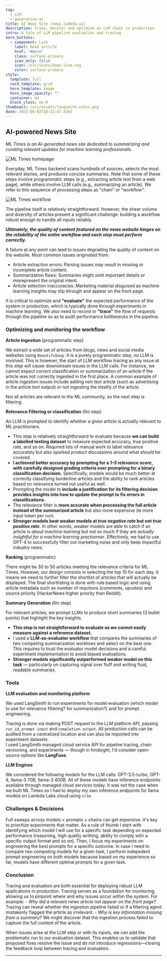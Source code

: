 ```yaml
---
tag:
  - LLM
  - generative-ai
title: AI News Site (news.lambda.ai)
description: Trace, monitor and optimize an LLM chain in production
intro: A tale of LLM pipeline evaluation and tracing
hero_buttons:
  - component: Link
    label: Read article
    href: "#more"
    class: surface-primary
    icon_only: false
    icon: /src/icons/down-line.svg
    color: surface-primary
style:
  template: full
  card_template: grid
  hero_template: image
  hero_image_opacity: ""
  container: md
  block_class: my-0
thumbnail: /src/assets/langsmith-color.png
date: 2023-09-03T10:31:47.439Z
---
```


## AI-powered News Site

*ML Times is an AI-generated news site dedicated to summarizing and curating relevant updates for machine learning professionals.*

![ML Times homepage](/src/assets/ml-times.png)

Everyday, ML Times backend scans hundreds of sources, selects the most relevant stories, and produces concise summaries.
Note that some of these steps involve programmatic steps (e.g., extracting article text from a web page), while others involve LLM calls (e.g., summarizing an article).
We refer to this sequence of processing steps as "chain" or "workflow".

![ML Times workflow](/src/assets/ml-times-workflow.png)

The pipeline itself is relatively straightforward. However, the sheer volume and diversity of articles present a significant challenge: building a workflow robust enough to handle all inputs reliably.

***Ultimately, the quality of content featured on the news website hinges on the reliability of the entire workflow and each step must perform correctly.***

A failure at any point can lead to issues degrading the quality of content on the website. Most common issues originated from:
  * Article extraction errors: Parsing issues may result in missing or incomplete article content.
  * Summarization flaws: Summaries might omit important details or misrepresent the original intent.
  * Article selection inaccuracies: Marketing material disguised as machine learning insights may slip through and appear on the front page.


It is critical to optimize and **"evaluate"** the expected performance of the system in production, which is typically done through experiments in machine learning.
We also need to record or **"trace"** the flow of requests through the pipeline so as to audit performance bottlenecks in the pipeline.  


### Optimizing and monitoring the workflow

**Article Ingestion** (programmatic step)

We extract a wide set of articles from blogs, news and social media websites using `BeautifuSoup`.
It is a purely programmatic step, no LLM is involved. This is however, the start of LLM workflow tracing as any issue at this step will cause downstream issues in the LLM calls.
For instance, we cannot expect correct classification or summarization of an article if the article was not correctly ingested in the first place. A common example of article ingestion issues include adding non text article (such as advertising in the article text output) or not ingesting the totalily of the article.

Not all articles are relevant to the ML community, so the next step is filtering.

**Relevance Filtering or classification** (llm step)

An LLM is prompted to identify whether a given article is actually relevant to ML practitioners.

* This step is relatively straightforward to evaluate because **we can build a labelled testing dataset** to measure expected accuracy, true positive rate, and so on. Required lots of manual work to label relevance accurately but also sparked product discussions around what *should* be covered.
* **I achieved better accuracy by prompting for a *1–5 relevance score*, with carefully designed grading criteria over prompting for a binary classification decision.** Specifically, models would be much better at correctly classifying borderline articles and the ability to rank articles based on relevance turned out useful as well. 
* Prompting the model to **include a justification for its filtering decision provides insights into how to update the prompt to fix errors in classifications.**
* The relevance filter is **more accurate when processing the full article instead of the summarized article** but also more expensive (ie more input token per run).
* **Stronger models beat weaker models at *true negative rate* but not *true positive rate***. In other words, weaker models are able to catch if an article is *about machine learning* but not so much if they are *actually insightful for a machine learning practionner*. Effectively, we had to use GPT-4 to successfully filter out marketing noise and only keep impactful industry news.


**Ranking** (programmatic)

There might be 30 to 50 articles meeting the relevance criteria for ML Times. However, our design consists in selecting the top 10 for each day.
It means we need to further filter the shortlist of articles that will actually be displayed.
The final shortlisting is done with rule based logic and using article metadata such as number of reactions (comments, upvotes) and source priority (HackerNews higher priority than Reddit).


**Summary Generation** (llm step)

For relevant articles, we prompt LLMs to produce short summaries (3 bullet points) that highlight the key insights.

* **This step is not straightforward to evaluate as we cannot easily measure against a reference dataset.**
* I used a **LLM-as-evaluator workflow** that compares the summaries of two competing summarization worklows and select on the best one. This requires to trust the evaluator model decisions and a careful experiment implementation to avoid biased evaluations. 
* **Stronger models significantly outperformed weaker model on this task** — particularly on capturing signal over fluff and writing fluid, readable summaries.


### Tools

**LLM evaluation and monitoring platform**

We used LangSmith to run experiments for model evaluation (which model to use for relevance filtering? for summarization?) and for prompt engineering.

Tracing is done via making POST request to the LLM platform API, passing `run_id`, `prompt input` and `completion output`.
All production calls can be audited from a centralized location and can also be imported into experiment datasets.  
I used LangSmith managed cloud service API for pipeline tracing, chain versioning, and experiments — though in hindsight, I'd consider open-source options like **LangFuse**.


**LLM Engines**

We considered the following models for the LLM calls: GPT-3.5-turbo, GPT-4, llama-3 70B, llama-3 400B.
All of these models have inference endpoints available through managed cloud services today. It was not the case when we built ML Times so I had to deploy my own inference endpoints for llama models on Lambda Labs cloud using `vllm`.

### Challenges & Decisions  

Full sweeps across models × prompts × chains can get expensive. It's key to prioritize experiments that matter. As a rule of thumb I start with identifying which model I will use for a specific task depending on expected performance (reasoning, high quality writting, ability to comply with a specific output format and so on).
Then, I focus my experiments on engineering the best prompts for a specific outcome. In case I need to compare two competing models for a given task, I perform indepedent prompt engineering on both models because based on my experience so far, models have different optimal prompts for a given task.


### Conclusion

Tracing and evaluation are both essential for deploying robust LLM applications in production. Tracing serves as a foundation for monitoring, allowing us to pinpoint where and why issues occur within the system. For example:
    - *Why did a relevant news article not appear on the front page?*
    Tracing can reveal whether the ingestion pipeline failed or if a filtering agent mistakenly flagged the article as irrelevant.
    - *Why is key information missing from a summary?*
    We might discover that the ingestion process failed to capture the full content of the article.

When issues arise at the LLM step or with its inputs, we can add the problematic run to our evaluation dataset. This enables us to validate that proposed fixes resolve the issue and do not introduce regressions—closing the feedback loop between tracing and evaluation.

---